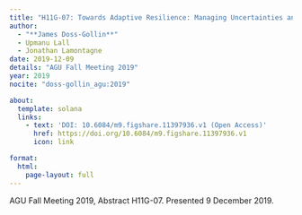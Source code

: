 ```yaml
---
title: "H11G-07: Towards Adaptive Resilience: Managing Uncertainties and Exploiting Predictability Across Timescales"
author:
  - "**James Doss-Gollin**"
  - Upmanu Lall
  - Jonathan Lamontagne
date: 2019-12-09
details: "AGU Fall Meeting 2019"
year: 2019
nocite: "doss-gollin_agu:2019"

about:
  template: solana
  links:
    - text: 'DOI: 10.6084/m9.figshare.11397936.v1 (Open Access)'
      href: https://doi.org/10.6084/m9.figshare.11397936.v1
      icon: link

format:
  html:
    page-layout: full
---
```


AGU Fall Meeting 2019, Abstract H11G-07. Presented 9 December 2019.

:::{#bibliography}
:::